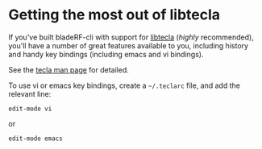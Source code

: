 = Getting the most out of libtecla =
If you've built bladeRF-cli with support for [http://www.astro.caltech.edu/~mcs/tecla/index.html libtecla] (<i>highly</i> recommended), you'll have a number of great features available to you, including history and handy key bindings (including emacs and vi bindings).

See the [http://www.astro.caltech.edu/~mcs/tecla/tecla.html tecla man page] for detailed.

To use vi or emacs key bindings, create a <code>~/.teclarc</code> file, and add the relevant line:
<pre>
edit-mode vi
</pre>
or
<pre>
edit-mode emacs
</pre>